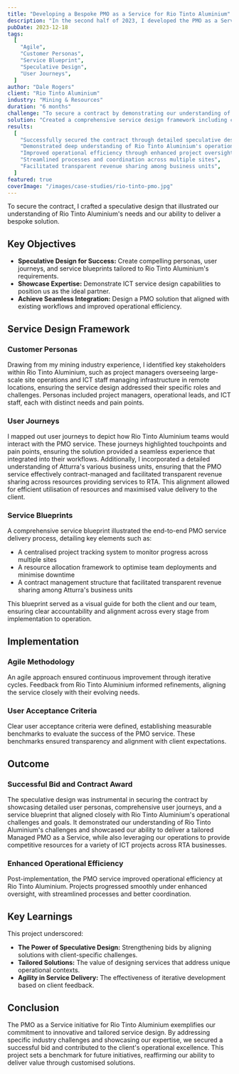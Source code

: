 ```yaml
---
title: "Developing a Bespoke PMO as a Service for Rio Tinto Aluminium"
description: "In the second half of 2023, I developed the PMO as a Service concept to deliver a tailored Project Management Office (PMO) solution for Rio Tinto Aluminium"
pubDate: 2023-12-18
tags:
  [
    "Agile",
    "Customer Personas",
    "Service Blueprint",
    "Speculative Design",
    "User Journeys",
  ]
author: "Dale Rogers"
client: "Rio Tinto Aluminium"
industry: "Mining & Resources"
duration: "6 months"
challenge: "To secure a contract by demonstrating our understanding of Rio Tinto Aluminium's needs and our ability to deliver a bespoke PMO solution through speculative design."
solution: "Created a comprehensive service design framework including customer personas, user journeys, and service blueprints, showcasing our expertise in ICT service design and ability to integrate with existing workflows."
results:
  [
    "Successfully secured the contract through detailed speculative design",
    "Demonstrated deep understanding of Rio Tinto Aluminium's operational challenges",
    "Improved operational efficiency through enhanced project oversight",
    "Streamlined processes and coordination across multiple sites",
    "Facilitated transparent revenue sharing among business units",
  ]
featured: true
coverImage: "/images/case-studies/rio-tinto-pmo.jpg"
---
```


To secure the contract, I crafted a speculative design that illustrated our understanding of Rio Tinto Aluminium's needs and our ability to deliver a bespoke solution.

## Key Objectives

- **Speculative Design for Success:** Create compelling personas, user journeys, and service blueprints tailored to Rio Tinto Aluminium's requirements.
- **Showcase Expertise:** Demonstrate ICT service design capabilities to position us as the ideal partner.
- **Achieve Seamless Integration:** Design a PMO solution that aligned with existing workflows and improved operational efficiency.

## Service Design Framework

### Customer Personas

Drawing from my mining industry experience, I identified key stakeholders within Rio Tinto Aluminium, such as project managers overseeing large-scale site operations and ICT staff managing infrastructure in remote locations, ensuring the service design addressed their specific roles and challenges. Personas included project managers, operational leads, and ICT staff, each with distinct needs and pain points.

### User Journeys

I mapped out user journeys to depict how Rio Tinto Aluminium teams would interact with the PMO service. These journeys highlighted touchpoints and pain points, ensuring the solution provided a seamless experience that integrated into their workflows. Additionally, I incorporated a detailed understanding of Atturra's various business units, ensuring that the PMO service effectively contract-managed and facilitated transparent revenue sharing across resources providing services to RTA. This alignment allowed for efficient utilisation of resources and maximised value delivery to the client.

### Service Blueprints

A comprehensive service blueprint illustrated the end-to-end PMO service delivery process, detailing key elements such as:

- A centralised project tracking system to monitor progress across multiple sites
- A resource allocation framework to optimise team deployments and minimise downtime
- A contract management structure that facilitated transparent revenue sharing among Atturra's business units

This blueprint served as a visual guide for both the client and our team, ensuring clear accountability and alignment across every stage from implementation to operation.

## Implementation

### Agile Methodology

An agile approach ensured continuous improvement through iterative cycles. Feedback from Rio Tinto Aluminium informed refinements, aligning the service closely with their evolving needs.

### User Acceptance Criteria

Clear user acceptance criteria were defined, establishing measurable benchmarks to evaluate the success of the PMO service. These benchmarks ensured transparency and alignment with client expectations.

## Outcome

### Successful Bid and Contract Award

The speculative design was instrumental in securing the contract by showcasing detailed user personas, comprehensive user journeys, and a service blueprint that aligned closely with Rio Tinto Aluminium's operational challenges and goals. It demonstrated our understanding of Rio Tinto Aluminium's challenges and showcased our ability to deliver a tailored Managed PMO as a Service, while also leveraging our operations to provide competitive resources for a variety of ICT projects across RTA businesses.

### Enhanced Operational Efficiency

Post-implementation, the PMO service improved operational efficiency at Rio Tinto Aluminium. Projects progressed smoothly under enhanced oversight, with streamlined processes and better coordination.

## Key Learnings

This project underscored:

- **The Power of Speculative Design:** Strengthening bids by aligning solutions with client-specific challenges.
- **Tailored Solutions:** The value of designing services that address unique operational contexts.
- **Agility in Service Delivery:** The effectiveness of iterative development based on client feedback.

## Conclusion

The PMO as a Service initiative for Rio Tinto Aluminium exemplifies our commitment to innovative and tailored service design. By addressing specific industry challenges and showcasing our expertise, we secured a successful bid and contributed to the client's operational excellence. This project sets a benchmark for future initiatives, reaffirming our ability to deliver value through customised solutions.
